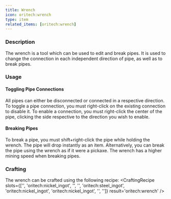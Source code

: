 ```yaml
---
title: Wrench
icon: oritech:wrench
type: item
related_items: [oritech:wrench]
---
```


### Description
The wrench is a tool which can be used to edit and break pipes. It is used to change the connection in each independent direction of pipe, as well as to break pipes.

### Usage
#### Toggling Pipe Connections
All pipes can either be disconnected or connected in a respective direction. To toggle a pipe connection,
you must right-click on the existing connection to disable it. To enable a connection, you must right-click the center of the pipe,
clicking the side respective to the direction you wish to enable.

#### Breaking Pipes
To break a pipe, you must shift+right-click the pipe while holding the wrench. The pipe will drop instantly as an item.
Alternatively, you can break the pipe using the wrench as if it were a pickaxe. The wrench has a higher mining speed when breaking pipes.

### Crafting
The wrench can be crafted using the following recipe:
<CraftingRecipe
    slots={['', 'oritech:nickel_ingot', '', '', 'oritech:steel_ingot', 'oritech:nickel_ingot', 'oritech:nickel_ingot', '', '']}
    result='oritech:wrench'
/>

